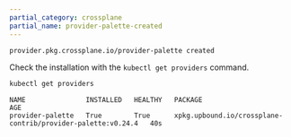 ```yaml
---
partial_category: crossplane
partial_name: provider-palette-created
---
```


```bash hideClipboard title="Example output"
provider.pkg.crossplane.io/provider-palette created
```

Check the installation with the `kubectl get providers` command.

```bash
kubectl get providers
```

```text hideClipboard title="Example output"
NAME               INSTALLED   HEALTHY   PACKAGE                                                       AGE
provider-palette   True        True      xpkg.upbound.io/crossplane-contrib/provider-palette:v0.24.4   40s
```
